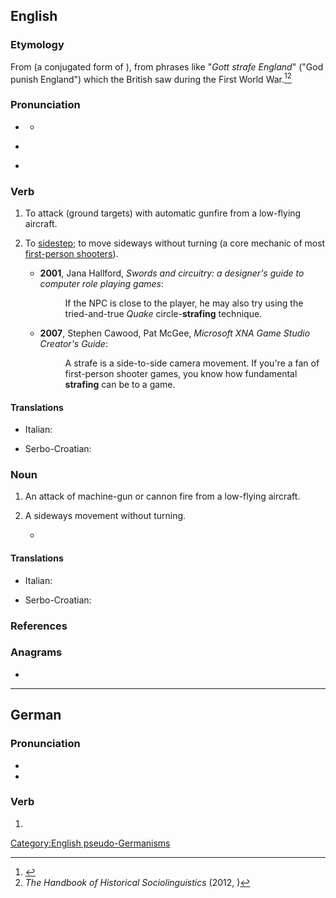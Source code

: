 {{also|Strafe}}
==English==

===Etymology===
From {{bor|en|de|strafen|strafe|punish}} (a conjugated form of {{m|de|strafen}}), from phrases like "''Gott strafe England''" ("God punish England") which the British saw during the First World War.<ref>{{R:MWO}}</ref><ref>''The Handbook of Historical Sociolinguistics'' (2012, {{ISBN|140519068X}})</ref>

===Pronunciation===
* {{a|UK|US}} {{IPA|en|/stɹeɪf/}}
** {{audio|en|LL-Q1860 (eng)-Vealhurl-strafe.wav|Audio (UK)}}
* {{a|less commonly also}} {{IPA|en|/stɹɑf/}}
* {{rhymes|en|eɪf|s=1}}

===Verb===
{{en-verb}}

# {{lb|en|transitive}} To attack (ground targets) with automatic gunfire from a low-flying aircraft.
# {{lb|en|intransitive|video games}} To [[sidestep]]; to move sideways without turning (a core mechanic of most [[first-person shooter]]s).
#* '''2001''', Jana Hallford, ''Swords and circuitry: a designer's guide to computer role playing games'':
#*: If the NPC is close to the player, he may also try using the tried-and-true ''Quake'' circle-'''strafing''' technique.
#* '''2007''', Stephen Cawood, Pat McGee, ''Microsoft XNA Game Studio Creator's Guide'':
#*: A strafe is a side-to-side camera movement. If you're a fan of first-person shooter games, you know how fundamental '''strafing''' can be to a game.

====Translations====
{{trans-top|to attack with automatic gunfire}}
* Italian: {{t+|it|mitragliare}}
{{trans-mid}}
* Serbo-Croatian: {{t+|sh|mitraljirati}}
{{trans-bottom}}

===Noun===
{{en-noun}}

# An attack of machine-gun or cannon fire from a low-flying aircraft.
# {{lb|en|video games}} A sideways movement without turning.
#* {{quote-book|en|year=2004|author=Marc Saltzman|title=Game Creation and Careers: Insider Secrets from Industry Experts|passage=We also have added a new game control called the "defensive '''strafe'''," in which the user can press a button and stay facing forward.}}

====Translations====
{{trans-top|an attack from a low-flying aircraft}}
* Italian: {{t|it|mitragliamento|m}}
{{trans-mid}}
* Serbo-Croatian: {{t|sh|mitraljiranje|n}}
{{trans-bottom}}

===References===
<references/>

===Anagrams===
* {{anagrams|en|a=aefrst|afters|farest|faster|freats}}

[[Category:English pseudo-Germanisms]]

----

==German==

===Pronunciation===
* {{IPA|de|/ˈʃtʁaːfə/}}
* {{audio|de|De-strafe.ogg|Audio}}

===Verb===
{{head|de|verb form}}

# {{inflection of|de|strafen||1|s|and|imp}}